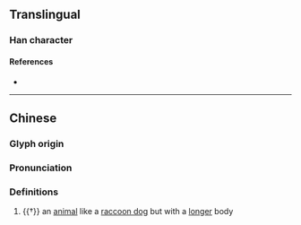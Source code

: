 {{character info}}
==Translingual==

===Han character===
{{Han char|rn=94|rad=犬|as=07|sn=10|four=42241|canj=KHNKM|ids=⿰犭延}}

====References====
* {{Han ref|kx=0712.050|dkj=20435|dj=1124.060|hdz=21344.150|uh=72FF|ud=29439|bh=D667|bd=54887}}

----

==Chinese==
{{zh-forms}}

===Glyph origin===
{{Han etym}}

===Pronunciation===
{{zh-pron
|m=yán
|c=jin4
|mc=y
|oc=y
|cat=n
}}

===Definitions===
{{zh-hanzi}}

# {{†}} an [[animal]] like a [[raccoon dog]] but with a [[long]]er body